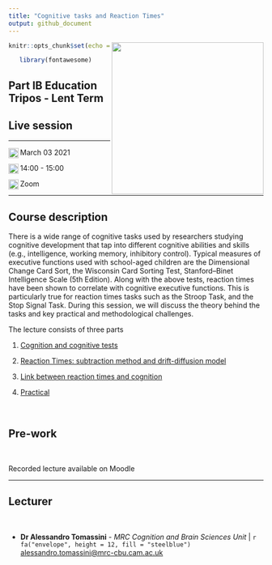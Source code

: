 ```yaml
---
title: "Cognitive tasks and Reaction Times"
output: github_document
---
```


```{=html}
<img src="https://github.com/ale-tom/Open_Science_Course-MPhil_BTN/blob/main/Pictures/logo_uni.jpg" align="right" width = "300"   class="logo"/>
```
```r
knitr::opts_chunk$set(echo = TRUE)

```
```r
   library(fontawesome)
```

## Part IB Education Tripos - Lent Term
## Live session 

------------------------------------------------------------------------

```{=html}
<img src="https://img.icons8.com/ios/250/000000/calendar.png" align="left" width = "20"   class="logo"/>
```

March 03 2021
 
```{=html}
<img src="https://img.icons8.com/ios/250/000000/clock.png" align="left" width = "20"   class="logo"/>
```  

  14:00 - 15:00
 
```{=html}
<img src="https://img.icons8.com/ios/250/000000/marker.png" align="left" width = "20"   class="logo"/>
```

  Zoom


------------------------------------------------------------------------

## Course description
There is a wide range of cognitive tasks used by researchers studying cognitive development that tap into different cognitive abilities and skills (e.g., intelligence, working memory, inhibitory control). Typical measures of executive functions used with school-aged children are the Dimensional Change Card Sort, the Wisconsin Card Sorting Test, Stanford–Binet Intelligence Scale (5th Edition). Along with the above tests, reaction times have been shown to correlate with cognitive executive functions. This is particularly true for reaction times tasks such as the  Stroop Task, and the Stop Signal Task. During this session, we will discuss the theory behind the tasks and key practical and methodological challenges.

The lecture consists of three parts

1. [Cognition and cognitive tests](https://ale-tom.github.io/Lecture_Cognitive_tasks_and_Reaction_Times/Part1_Cognition_slides.html)

2. [Reaction Times: subtraction method and drift-diffusion model](https://ale-tom.github.io/Lecture_Cognitive_tasks_and_Reaction_Times/Part2_RT_slides.html)

3. [Link between reaction times and cognition](https://ale-tom.github.io/Lecture_Cognitive_tasks_and_Reaction_Times/Part3_RT_cog_slides.html) 

4. [Practical](https://ale-tom.github.io/Lecture_Cognitive_tasks_and_Reaction_Times/Cognitive_tasks_-_RT_tutorial.html) 

 

## Pre-work

 

Recorded lecture available on Moodle
 

    

------------------------------------------------------------------------

## Lecturer

 

-   **Dr Alessandro Tomassini** - *MRC Cognition and Brain Sciences Unit* \|  `r fa("envelope", height = 12, fill = "steelblue")`  [alessandro.tomassini\@mrc-cbu.cam.ac.uk](mailto:alessandro.tomassini@mrc-cbu.cam.ac.uk)

 

 

